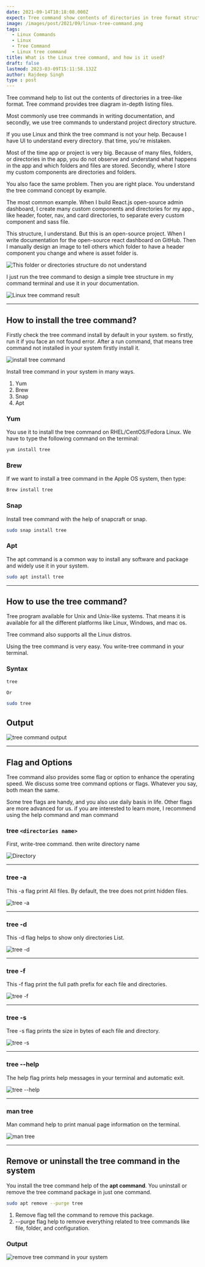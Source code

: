 ```yaml
---
date: 2021-09-14T10:18:08.000Z
expect: Tree command show contents of directories in tree format structure.
image: /images/post/2021/09/linux-tree-command.png
tags:
  - Linux Commands
  - Linux
  - Tree Command
  - Linux tree command
title: What is the Linux tree command, and how is it used?
draft: false
lastmod: 2023-03-09T15:11:58.132Z
author: Rajdeep Singh
type : post
---
```


Tree command help to list out the contents of directories in a tree-like format.
Tree command provides tree diagram in-depth listing files.

Most commonly use tree commands in writing documentation, and secondly, we use
tree commands to understand project directory structure.

If you use Linux and think the tree command is not your help. Because I have UI
to understand every directory. that time, you're mistaken.

Most of the time app or project is very big. Because of many files, folders, or
directories in the app, you do not observe and understand what happens in the
app and which folders and files are stored. Secondly, where I store my custom
components are directories and folders.

You also face the same problem. Then you are right place. You understand the
tree command concept by example.

The most common example. When I build React.js open-source admin dashboard, I
create many custom components and directories for my app., like header, footer,
nav, and card directories, to separate every custom component and sass file.

This structure, I understand. But this is an open-source project. When I write
documentation for the open-source react dashboard on GitHub. Then I manually
design an image to tell others which folder to have a header component you
change and where is asset folder is.

![This folder or directories structure do not understand](/images/post/2021/09/array.png "This folder or directories structure do not understand")

I just run the tree command to design a simple tree structure in my command
terminal and use it in your documentation.

![Linux tree command result](/images/post/2021/09/carbon.png "Linux tree command result")

---

## How to install the tree command?

Firstly check the tree command install by default in your system. so firstly,
run it if you face an not found error. After a run command, that means tree
command not installed in your system firstly install it.

![install tree command](/images/post/2021/09/tree-command.png "install tree command")

Install tree command in your system in many ways.

1. Yum
2. Brew
3. Snap
4. Apt

### Yum

You use it to install the tree command on RHEL/CentOS/Fedora Linux. We have to
type the following command on the terminal:

```bash
yum install tree
```

### Brew

If we want to install a tree command in the Apple OS system, then type:

```bash
Brew install tree
```

### Snap

Install tree command with the help of snapcraft or snap.

```bash
sudo snap install tree
```

### Apt

The apt command is a common way to install any software and package and widely
use it in your system.

```bash
sudo apt install tree
```

---

## How to use the tree command?

Tree program available for Unix and Unix-like systems. That means it is
available for all the different platforms like Linux, Windows, and mac os.

Tree command also supports all the Linux distros.

Using the tree command is very easy. You write-tree command in your terminal.

### Syntax

```bash
tree

Or

sudo tree
```

## Output

![tree command output](/images/post/2021/09/Terminal.png "tree command output")

---

## Flag and Options

Tree command also provides some flag or option to enhance the operating speed.
We discuss some tree command options or flags. Whatever you say, both mean the
same.

Some tree flags are handy, and you also use daily basis in life. Other flags are
more advanced for us. if you are interested to learn more, I recommend using the
help command and man command

### tree `<directories name>`

First, write-tree command. then write directory name

![Directory](/images/post/2021/09/man-command-for-tree--2-.png "directory")

---

### tree -a

This -a flag print All files. By default, the tree does not print hidden files.

![tree -a](/images/post/2021/09/Terminal-tree--a--1-.png "tree -a")

---

### tree -d

This -d flag helps to show only directories List.

![tree -d](/images/post/2021/09/Terminal-tree--a.png "tree -d")

---

### tree -f

This -f flag print the full path prefix for each file and directories.

![tree -f](/images/post/2021/09/Terminal-tree--f.png "tree -f")

---

### tree -s

Tree -s flag prints the size in bytes of each file and directory.

![tree -s](/images/post/2021/09/Terminal-tree--s.png "tree -s")

---

### tree --help

The help flag prints help messages in your terminal and automatic exit.

![tree --help](/images/post/2021/09/Terminal-tree---help.png "tree --help")

---

### man tree

Man command help to print manual page information on the terminal.

![man tree](/images/post/2021/09/man-command-for-tree--1-.png "man tree")

---

## Remove or uninstall the tree command in the system

You install the tree command help of the **apt command**. You uninstall or
remove the tree command package in just one command.

```bash
sudo apt remove --purge tree
```

1. Remove flag tell the command to remove this package.
2. --purge flag help to remove everything related to tree commands like file,
   folder, and configuration.

### Output

![remove tree command in your system](/images/post/2021/09/remove.png "remove tree command in your system")

